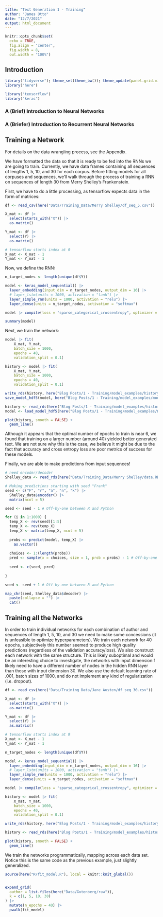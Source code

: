 ```yaml
---
title: "Text Generation 1 - Training"
author: "James Otto"
date: "12/7/2021"
output: html_document
---
```


```r
knitr::opts_chunk$set(
  echo = TRUE,
  fig.align = 'center',
  fig.width = 8,
  out.width = "100%")
```

## Introduction


```r
library("tidyverse"); theme_set(theme_bw()); theme_update(panel.grid.minor = element_blank())
library("here")

library("tensorflow")
library("keras")
```

### A (Brief) Introduction to Neural Networks

### A (Briefer) Introduction to Recurrent Neural Networks

## Training a Network

For details on the data wrangling process, see the Appendix.

We have formatted the data so that it is ready to be fed into the RNNs we are going to train.
Currently, we have data frames containing all sequences of lengths 1, 5, 10, and 30 for each corpus.
Before fitting models for all corpuses and sequences, we'll walk through the process of training a RNN on sequences of length 30 from Merry Shelley's Frankenstein.

First, we have to do a little processing, as tensorflow expects data in the form of matrices:

```r
df <- read_csv(here("Data/Training_Data/Merry Shelley/df_seq_5.csv")) 

X_mat <- df |>
  select(starts_with("X")) |>
  as.matrix()

Y_mat <- df |>
  select(Y) |>
  as.matrix()

# tensorflow starts index at 0
X_mat <- X_mat - 1
Y_mat <- Y_mat - 1
```

Now, we define the RNN:

```r
n_target_nodes <- length(unique(df$Y)) 

model <- keras_model_sequential() |>
  layer_embedding(input_dim = n_target_nodes, output_dim = 16) |>
  # layer_lstm(units = 1000, activation = "tanh") |>
  layer_simple_rnn(units = 1000, activation = "relu") |>
  layer_dense(units = n_target_nodes, activation = "softmax")

model |> compile(loss = "sparse_categorical_crossentropy", optimizer = "adam", metrics = "accuracy")
```

```r
summary(model)
```

Next, we train the network:

```r
model |> fit(
    X_mat, Y_mat,
    batch_size = 1000, 
    epochs = 40, 
    validation_split = 0.1)
```

```r
history <- model |> fit(
    X_mat, Y_mat,
    batch_size = 1000, 
    epochs = 40, 
    validation_split = 0.1)

write_rds(history, here("Blog Posts/1 - Training/model_examples/history.rds"))
save_model_hdf5(model, here("Blog Posts/1 - Training/model_examples/model_5_blog_ex.h5"))
```

```r
history <- read_rds(here("Blog Posts/1 - Training/model_examples/history.rds"))
model <- load_model_hdf5(here("Blog Posts/1 - Training/model_examples/model_5_blog_ex.h5"))
```

```r
plot(history, smooth = FALSE) + 
  geom_line()
```

Although it appears that the optimal number of epochs to train is near 6, 
we found that training on a larger number (around 40) yielded better generated text.
We are not sure why this is the case, we believe it might be due to the fact that accuracy and cross entropy loss
are poor metrics of success for these models.

Finally, we are able to make predictions from input sequences!

```r
# need encoder/decoder
Shelley_data <- read_rds(here("Data/Training_Data/Merry Shelley/data.RDS"))

# Making predictions starting with seed "Frank"
seed <- c("F", "r", "a", "n", "k") |>
  Shelley_data$encoder() |>
  matrix(ncol = 5) 

seed <- seed - 1 # Off-by-one between R and Python

for (i in 1:1000) {
  temp_X <- rev(seed)[1:5]
  temp_X <- rev(temp_X)
  temp_X <- matrix(temp_X, ncol = 5)
  
  probs <- predict(model, temp_X) |>
    as.vector()
  
  choices <- 1:(length(probs))
  pred <- sample(x = choices, size = 1, prob = probs) - 1 # Off-by-one between R and Python
  
  seed <- c(seed, pred)
  
}

seed <- seed + 1 # Off-by-one between R and Python

map_chr(seed, Shelley_data$decoder) |>
  paste(collapse = "") |>
  cat()

```


## Training all the Networks

In order to train individual networks for each combination of author and sequences of length 1, 5, 10, and 30
we need to make some concessions (it is unfeasible to optimize hyperparameters).
We train each network for 40 epochs, subjectively this number seemed to produce high quality predictions (regardless of the validation accuracy/loss).
<!-- We train each network for 8 epochs. -->
<!-- While this seems inappropriate, we spot checked several author and sequence length combinations -->
<!-- and for each it seemed that the training and validation error diverged after around 8 epochs of training. -->
We also construct each network with the same structure.
This is likely suboptimal and would be an interesting choice to investigate, the networks with input dimension 1 likely need to have a different number of nodes in the hidden RNN layer than those with input dimension 30.
We also use the default learning rate of .001, batch sizes of 1000, and do not implement any kind of regularization (i.e. dropout).

```r
df <- read_csv(here("Data/Training_Data/Jane Austen/df_seq_30.csv")) 

X_mat <- df |>
  select(starts_with("X")) |>
  as.matrix()

Y_mat <- df |>
  select(Y) |>
  as.matrix()

# tensorflow starts index at 0
X_mat <- X_mat - 1
Y_mat <- Y_mat - 1

n_target_nodes <- length(unique(df$Y)) 

model <- keras_model_sequential() |>
  layer_embedding(input_dim = n_target_nodes, output_dim = 16) |>
  # layer_lstm(units = 1000, activation = "tanh") |>
  layer_simple_rnn(units = 1000, activation = "relu") |>
  layer_dense(units = n_target_nodes, activation = "softmax")

model |> compile(loss = "sparse_categorical_crossentropy", optimizer = "adam", metrics = "accuracy")

history <- model |> fit(
    X_mat, Y_mat,
    batch_size = 1000, 
    epochs = 40, 
    validation_split = 0.1)

write_rds(history, here("Blog Posts/1 - Training/model_examples/history_30.rds"))
```

```r
history <- read_rds(here("Blog Posts/1 - Training/model_examples/history_30.rds"))

plot(history, smooth = FALSE) + 
  geom_line()
```

We train the networks programmatically, mapping across each data set.
Notice this is the same code as the previous example, just slightly generalized.

```r
source(here("R/fit_model.R"), local = knitr::knit_global())
```
```r
```

```r
expand_grid(
  author = list.files(here("Data/Gutenberg/raw")),
  k = c(1, 5, 10, 30) 
) |>
  mutate(n_epochs = 40) |>
  pwalk(fit_model)
```

